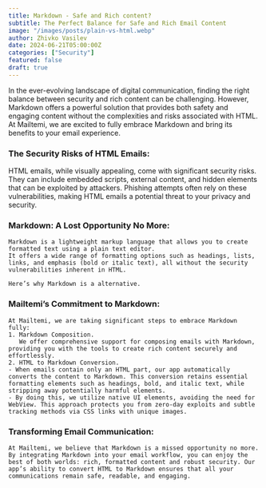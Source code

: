 ```yaml
---
title: Markdown - Safe and Rich content?
subtitle: The Perfect Balance for Safe and Rich Email Content
image: "/images/posts/plain-vs-html.webp"
author: Zhivko Vasilev
date: 2024-06-21T05:00:00Z
categories: ["Security"]
featured: false
draft: true
---
```


In the ever-evolving landscape of digital communication, finding the right balance between security and rich content can be challenging. 
However, Markdown offers a powerful solution that provides both safety and engaging content without the complexities and risks associated with HTML. 
At Mailtemi, we are excited to fully embrace Markdown and bring its benefits to your email experience.

### The Security Risks of HTML Emails:
HTML emails, while visually appealing, come with significant security risks. 
They can include embedded scripts, external content, and hidden elements that can be exploited by attackers. 
Phishing attempts often rely on these vulnerabilities, making HTML emails a potential threat to your privacy and security.

### Markdown: A Lost Opportunity No More:

	Markdown is a lightweight markup language that allows you to create formatted text using a plain text editor. 
	It offers a wide range of formatting options such as headings, lists, links, and emphasis (bold or italic text), all without the security vulnerabilities inherent in HTML.

	Here’s why Markdown is a alternative.

### Mailtemi’s Commitment to Markdown:
    At Mailtemi, we are taking significant steps to embrace Markdown fully:
	1. Markdown Composition.
	   We offer comprehensive support for composing emails with Markdown, providing you with the tools to create rich content securely and effortlessly.
	2. HTML to Markdown Conversion.
	- When emails contain only an HTML part, our app automatically converts the content to Markdown. This conversion retains essential formatting elements such as headings, bold, and italic text, while stripping away potentially harmful elements.
	- By doing this, we utilize native UI elements, avoiding the need for WebView. This approach protects you from zero-day exploits and subtle tracking methods via CSS links with unique images.

### Transforming Email Communication:
    At Mailtemi, we believe that Markdown is a missed opportunity no more. By integrating Markdown into your email workflow, you can enjoy the best of both worlds: rich, formatted content and robust security. Our app’s ability to convert HTML to Markdown ensures that all your communications remain safe, readable, and engaging.